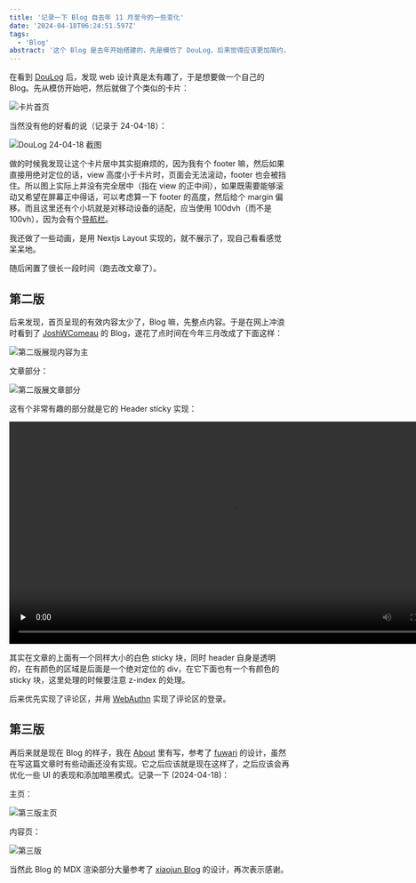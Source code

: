 ```yaml
---
title: '记录一下 Blog 自去年 11 月至今的一些变化'
date: '2024-04-18T06:24:51.597Z'
tags:
  - 'Blog'
abstract: '这个 Blog 是去年开始搭建的，先是模仿了 DouLog，后来觉得应该更加简约，于是换成了像 JoshWComeau 那种风格。再后来看到了一个不错的模板，遂又做了一些改变...'
---
```


在看到 [DouLog](https://im.daidr.me/) 后，发现 web 设计真是太有趣了，于是想要做一个自己的 Blog。先从模仿开始吧，然后就做了个类似的卡片：

![卡片首页](/images/2024-04-18-blog-change/卡片首页.webp)

当然没有他的好看的说（记录于 24-04-18）：

![DouLog 24-04-18 截图](/images/2024-04-18-blog-change/DouLog.webp)

做的时候我发现让这个卡片居中其实挺麻烦的，因为我有个 footer 嘛，然后如果直接用绝对定位的话，view 高度小于卡片时，页面会无法滚动，footer 也会被挡住。所以图上实际上并没有完全居中（指在 view 的正中间），如果既需要能够滚动又希望在屏幕正中得话，可以考虑算一下 footer 的高度，然后给个 margin 偏移。而且这里还有个小坑就是对移动设备的适配，应当使用 100dvh（而不是 100vh），因为会有个[导航栏](https://web.dev/blog/viewport-units#the-need-for-new-viewport-units)。

我还做了一些动画，是用 Nextjs Layout 实现的，就不展示了，现自己看看感觉呆呆地。

随后闲置了很长一段时间（跑去改文章了）。

## 第二版

后来发现，首页呈现的有效内容太少了，Blog 嘛，先整点内容。于是在网上冲浪时看到了 [JoshWComeau](https://www.joshwcomeau.com/) 的 Blog，遂花了点时间在今年三月改成了下面这样：

![第二版展现内容为主](/images/2024-04-18-blog-change/第二版展现内容为主.webp)

文章部分：

![第二版展文章部分](/images/2024-04-18-blog-change/第二版文章部分.webp)

这有个非常有趣的部分就是它的 Header sticky 实现：

<video width="800" controls playsInline preload="none">
  <source src="/images/2024-04-18-blog-change/Header演示.webm" type="video/webm" />
</video>

其实在文章的上面有一个同样大小的白色 sticky 块，同时 header 自身是透明的，在有颜色的区域是后面是一个绝对定位的 div，在它下面也有一个有颜色的 sticky 块，这里处理的时候要注意 z-index 的处理。

后来优先实现了评论区，并用 [WebAuthn](/posts/2024-04-12-webauthn) 实现了评论区的登录。

## 第三版

再后来就是现在 Blog 的样子，我在 [About](/about) 里有写，参考了 [fuwari](https://github.com/saicaca/fuwari) 的设计，虽然在写这篇文章时有些动画还没有实现。它之后应该就是现在这样了，之后应该会再优化一些 UI 的表现和添加暗黑模式。记录一下 (2024-04-18)：

主页：

![第三版主页](/images/2024-04-18-blog-change/第三版主页.webp)

内容页：

![第三版](/images/2024-04-18-blog-change/第三版内容页.webp)

当然此 Blog 的 MDX 渲染部分大量参考了 [xiaojun Blog](https://github.com/xiaojundebug/xiaojun.im) 的设计，再次表示感谢。
